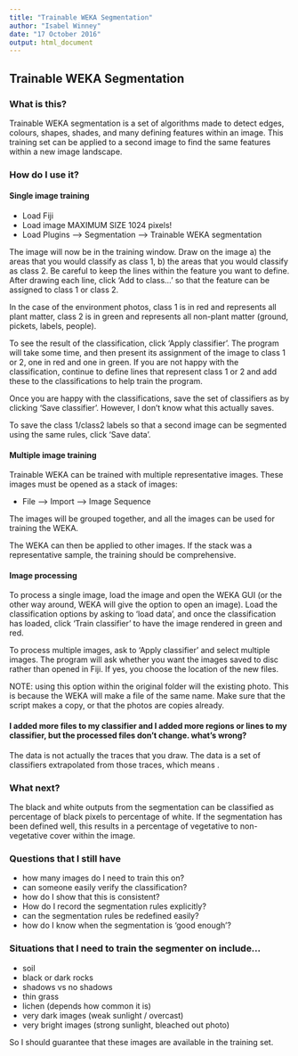 ```yaml
---
title: "Trainable WEKA Segmentation"
author: "Isabel Winney"
date: "17 October 2016"
output: html_document
---
```


## Trainable WEKA Segmentation

### What is this?

Trainable WEKA segmentation is a set of algorithms made to detect edges, colours, shapes, shades, and many defining features within an image. This training set can be applied to a second image to find the same features within a new image landscape.

### How do I use it?

#### Single image training

 - Load Fiji
 - Load image MAXIMUM SIZE 1024 pixels!
 - Load Plugins --> Segmentation --> Trainable WEKA segmentation

The image will now be in the training window. Draw on the image a) the areas that you would classify as class 1, b) the areas that you would classify as class 2. Be careful to keep the lines within the feature you want to define. After drawing each line, click 'Add to  class...' so that the feature can be assigned to class 1 or class 2.

In the case of the \textit{Antirrhinum majus} environment photos, class 1 is in red and represents all plant matter, class 2 is in green and represents all non-plant matter (ground, pickets, labels, people).

To see the result of the classification, click 'Apply classifier'. The program will take some time, and then present its assignment of the image to class 1 or 2, one in red and one in green. If you are not happy with the classification, continue to define lines that represent class 1 or 2 and add these to the classifications to help train the program.

Once you are happy with the classifications, save the set of classifiers as by clicking 'Save classifier'. However, I don't know what this actually saves.

To save the class 1/class2 labels so that a second image can be segmented using the same rules, click 'Save data'.

#### Multiple image training

Trainable WEKA can be trained with multiple representative images. These images must be opened as a stack of images:

 - File --> Import --> Image Sequence
 
The images will be grouped together, and all the images can be used for training the WEKA.

The WEKA can then be applied to other images. If the stack was a representative sample, the training should be comprehensive.

#### Image processing

To process a single image, load the image and open the WEKA GUI (or the other way around, WEKA will give the option to open an image). Load the classification options by asking to 'load data', and once the classification has loaded, click 'Train classifier' to have the image rendered in green and red.

To process multiple images, ask to 'Apply classifier' and select multiple images. The program will ask whether you want the images saved to disc rather than opened in Fiji. If yes, you choose the location of the new files.

NOTE: using this option within the original folder will \textbf{overwrite} the existing photo. This is because the WEKA will make a file of the same name. Make sure that the script makes a copy, or that the photos are copies already.


#### I added more files to my classifier and I added more regions or lines to my classifier, but the processed files don't change. what's wrong?

The data is not actually the traces that you draw. The data is a set of classifiers extrapolated from those traces, which means \textbf{you must click 'train classifier' before saving}.


### What next?

The black and white outputs from the segmentation can be classified as percentage of black pixels to percentage of white. If the segmentation has been defined well, this results in a percentage of vegetative to non-vegetative cover within the image.


### Questions that I still have

 - how many images do I need to train this on?
 - can someone easily verify the classification?
 - how do I show that this is consistent?
 - How do I record the segmentation rules explicitly?
 - can the segmentation rules be redefined easily?
 - how do I know when the segmentation is 'good enough'?
 
 
### Situations that I need to train the segmenter on include...

  - soil
  - black or dark rocks
  - shadows vs no shadows
  - thin grass
  - lichen (depends how common it is)
  - very dark images (weak sunlight / overcast)
  - very bright images (strong sunlight, bleached out photo)
  
So I should guarantee that these images are available in the training set.